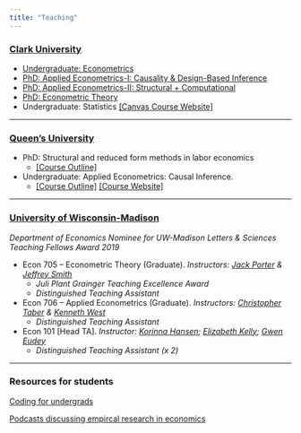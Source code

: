 ```yaml
---
title: "Teaching"
---
```

<!-- 
### [Clark University](https://www.clarku.edu/departments/economics/) 

- Undergraduate: Introductory Econometrics
- Undergraduate: Applied Econometrics -->



### [Clark University](https://www.clarku.edu/departments/economics/) 

- [Undergraduate: Econometrics](/morepages/UG_intro_metrics.qmd)
- [PhD: Applied Econometrics-I: Causality & Design-Based Inference](/morepages/phddesignbased.qmd)
- [PhD: Applied Econometrics-II: Structural + Computational](/morepages/phdstructural.qmd)
- [PhD: Econometric Theory](/morepages/phdmetrics.qmd)
- Undergraduate: Statistics [ [Canvas Course Website] ](https://canvas.clarku.edu/courses/13122)

---

### [Queen's University](https://www.econ.queensu.ca/) 

- PhD: Structural and reduced form methods in labor economics
    - [ [Course Outline] ](/morepages/econ852.qmd)
- Undergraduate: Applied Econometrics: Causal Inference.
    - [ [Course Outline] ](/morepages/econ452.qmd) [ [Course Website] ](https://onq.queensu.ca/d2l/home/764511)

---

### [University of Wisconsin-Madison](https://econ.wisc.edu/) 
 <p class="text-info">  _Department of Economics Nominee for UW-Madison Letters & Sciences Teaching Fellows Award 2019_ </p>
 
- Econ 705 -- Econometric Theory (Graduate). _Instructors: [Jack Porter](https://www.ssc.wisc.edu/~jrporter/) & [Jeffrey Smith](https://sites.google.com/site/econjeffsmith/home)_ 
  - _Juli Plant Grainger Teaching Excellence Award_ 
  -  _Distinguished Teaching Assistant_

- Econ 706 -- Applied Econometrics (Graduate). _Instructors: [Christopher Taber](https://www.ssc.wisc.edu/~ctaber/) & [Kenneth West](https://www.ssc.wisc.edu/~kwest/)_
   - _Distinguished Teaching Assistant_

- Econ 101 [Head TA]. _Instructor: [Korinna Hansen](https://www.ssc.wisc.edu/~kohansen/); [Elizabeth Kelly](https://econ.wisc.edu/staff/kelly-elizabeth/); [Gwen Eudey](https://econ.wisc.edu/staff/eudey-gwen/) _
  - _Distinguished Teaching Assistant (x 2)_ 

<!-- - Econ 101. _Instructor: [Elizabeth Kelly](https://econ.wisc.edu/staff/kelly-elizabeth/)_ -->

<!-- - Econ 101. _Instructor: [Gwen Eudey](https://econ.wisc.edu/staff/eudey-gwen/)_ -->


---

### Resources for students

[Coding for undergrads](/morepages/resourcesforugstudents.qmd)

[Podcasts discussing empircal research in economics](/morepages/podcasts.qmd)
